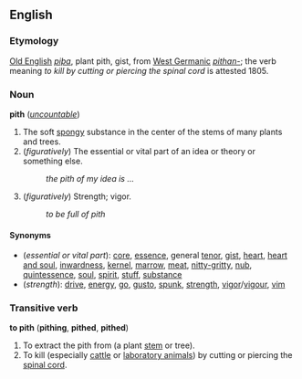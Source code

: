 ==English==
===Etymology===
[[Old English]] ''[[piþa]]'', plant pith, gist, from [[West Germanic]] ''[[pithan-]]''; the verb meaning ''to kill by cutting or piercing the spinal cord'' is attested 1805.

===Noun===
'''pith''' (''[[uncountable]]'')

#The soft [[spongy]] substance in the center of the stems of many plants and trees.
#(''figuratively'') The essential or vital part of an idea or theory or something else.
#:''the pith of my idea is ...''
#(''figuratively'') Strength; vigor.
#:''to be full of pith''

====Synonyms====
*(''essential or vital part''): [[core]], [[essence]], general [[tenor]], [[gist]], [[heart]], [[heart and soul]], [[inwardness]], [[kernel]], [[marrow]], [[meat]], [[nitty-gritty]], [[nub]], [[quintessence]], [[soul]], [[spirit]], [[stuff]], [[substance]]
*(''strength''): [[drive]], [[energy]], [[go]], [[gusto]], [[spunk]], [[strength]], [[vigor]]/[[vigour]], [[vim]]

===Transitive verb===
'''to pith''' ('''pithing''', '''pithed''', '''pithed''')

#To extract the pith from (a plant [[stem]] or tree).
#To kill (especially [[cattle]] or [[laboratory animal]]s) by cutting or piercing the [[spinal cord]].